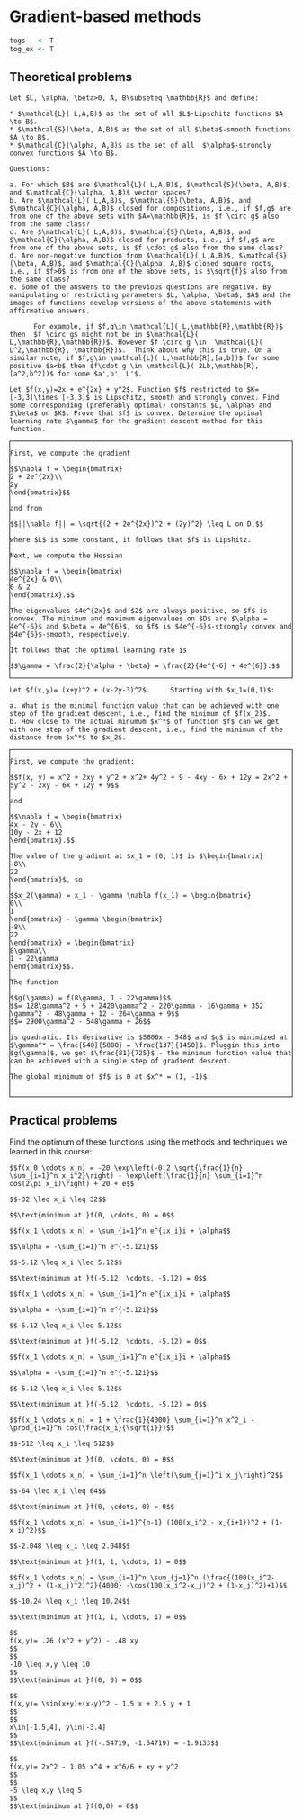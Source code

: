 # Gradient-based methods {#gradient}

```{r, echo = FALSE}
togs   <- T
tog_ex <- T
```

<style>
.fold-btn { 
  float: right; 
  margin: 5px 5px 0 0;
}
.fold { 
  border: 1px solid black;
  min-height: 40px;
}
</style>

<script type="text/javascript">
$(document).ready(function() {
  $folds = $(".fold");
  $folds.wrapInner("<div class=\"fold-blck\">"); // wrap a div container around content
  $folds.prepend("<button class=\"fold-btn\">Unfold Solution</button>");  // add a button
  $(".fold-blck").toggle();  // fold all blocks
  $(".fold-btn").on("click", function() {  // add onClick event
    $(this).text($(this).text() === "Fold Solution" ? "Unfold Solution" : "Fold Solution");  // if the text equals "Fold", change it to "Unfold"or else to "Fold" 
    $(this).next(".fold-blck").toggle("linear");  // "swing" is the default easing function. This can be further customized in its speed or the overall animation itself.
  })
});
</script>


## Theoretical problems

```{exercise, name = "Classes of functions"}
Let $L, \alpha, \beta>0, A, B\subseteq \mathbb{R}$ and define:

* $\mathcal{L}( L,A,B)$ as the set of all $L$-Lipschitz functions $A \to B$.
* $\mathcal{S}(\beta, A,B)$ as the set of all $\beta$-smooth functions $A \to B$.
* $\mathcal{C}(\alpha, A,B)$ as the set of all  $\alpha$-strongly convex functions $A \to B$.

Questions:
  
a. For which $B$ are $\mathcal{L}( L,A,B)$, $\mathcal{S}(\beta, A,B)$, and $\mathcal{C}(\alpha, A,B)$ vector spaces?
b. Are $\mathcal{L}( L,A,B)$, $\mathcal{S}(\beta, A,B)$, and $\mathcal{C}(\alpha, A,B)$ closed for compositions, i.e., if $f,g$ are from one of the above sets with $A=\mathbb{R}$, is $f \circ g$ also from the same class? 
c. Are $\mathcal{L}( L,A,B)$, $\mathcal{S}(\beta, A,B)$, and $\mathcal{C}(\alpha, A,B)$ closed for products, i.e., if $f,g$ are from one of the above sets, is $f \cdot g$ also from the same class?
d. Are non-negative function from $\mathcal{L}( L,A,B)$, $\mathcal{S}(\beta, A,B)$, and $\mathcal{C}(\alpha, A,B)$ closed square roots, i.e., if $f>0$ is from one of the above sets, is $\sqrt{f}$ also from the same class?
e. Some of the answers to the previous questions are negative. By manipulating or restricting parameters $L, \alpha, \beta$, $A$ and the images of functions develop versions of the above statements with affirmative answers.

      For example, if $f,g\in \mathcal{L}( L,\mathbb{R},\mathbb{R})$ then  $f \circ g$ might not be in $\mathcal{L}( L,\mathbb{R},\mathbb{R})$. However $f \circ g \in  \mathcal{L}( L^2,\mathbb{R}, \mathbb{R})$.  Think about why this is true. On a similar note, if $f,g\in \mathcal{L}( L,\mathbb{R},[a,b])$ for some positive $a<b$ then $f\cdot g \in \mathcal{L}( 2Lb,\mathbb{R},[a^2,b^2])$ for some $a',b', L'$.
```



```{exercise, name = "Gradient descent"}
Let $f(x,y)=2x + e^{2x} + y^2$. Function $f$ restricted to $K=[-3,3]\times [-3,3]$ is Lipschitz, smooth and strongly convex. Find some corresponding (preferably optimal) constants $L, \alpha$ and $\beta$ on $K$. Prove that $f$ is convex. Determine the optimal learning rate $\gamma$ for the gradient descent method for this function.
```

<div class="fold">
```{solution, echo = tog_ex}
First, we compute the gradient

$$\nabla f = \begin{bmatrix}
2 + 2e^{2x}\\
2y
\end{bmatrix}$$
  
and from

$$||\nabla f|| = \sqrt{(2 + 2e^{2x})^2 + (2y)^2} \leq L on D,$$
  
where $L$ is some constant, it follows that $f$ is Lipshitz.

Next, we compute the Hessian

$$\nabla f = \begin{bmatrix}
4e^{2x} & 0\\
0 & 2
\end{bmatrix}.$$
  
The eigenvalues $4e^{2x}$ and $2$ are always positive, so $f$ is convex. The minimum and maximum eigenvalues on $D$ are $\alpha = 4e^{-6}$ and $\beta = 4e^{6}$, so $f$ is $4e^{-6}$-strongly convex and $4e^{6}$-smooth, respectively.

It follows that the optimal learning rate is

$$\gamma = \frac{2}{\alpha + \beta} = \frac{2}{4e^{-6} + 4e^{6}}.$$

```
</div>


```{exercise, name = "Gradient descent"}
Let $f(x,y)= (x+y)^2 + (x-2y-3)^2$. 	Starting with $x_1=(0,1)$:
  
a. What is the minimal function value that can be achieved with one step of the gradient descent, i.e., find the minimum of $f(x_2)$.
b. How close to the actual minumum $x^*$ of function $f$ can we get with one step of the gradient descent, i.e., find the minimum of the distance from $x^*$ to $x_2$.
```

<div class="fold">
```{solution, echo = tog_ex}
First, we compute the gradient:
  
$$f(x, y) = x^2 + 2xy + y^2 + x^2+ 4y^2 + 9 - 4xy - 6x + 12y = 2x^2 + 5y^2 - 2xy - 6x + 12y + 9$$
  
and 

$$\nabla f = \begin{bmatrix}
4x - 2y - 6\\
10y - 2x + 12
\end{bmatrix}.$$
  
The value of the gradient at $x_1 = (0, 1)$ is $\begin{bmatrix}
-8\\
22
\end{bmatrix}$, so

$$x_2(\gamma) = x_1 - \gamma \nabla f(x_1) = \begin{bmatrix}
0\\
1
\end{bmatrix} - \gamma \begin{bmatrix}
-8\\
22
\end{bmatrix} = \begin{bmatrix}
8\gamma\\
1 - 22\gamma
\end{bmatrix}$$.

The function

$$g(\gamma) = f(8\gamma, 1 - 22\gamma)$$
$$= 128\gamma^2 + 5 + 2420\gamma^2 - 220\gamma - 16\gamma + 352 \gamma^2 - 48\gamma + 12 - 264\gamma + 9$$
$$= 2900\gamma^2 - 548\gamma + 26$$
  
is quadratic. Its derivative is $5800x - 548$ and $g$ is minimized at $\gamma^* = \frac{548}{5800} = \frac{137}{1450}$. Pluggin this into $g(\gamma)$, we get $\frac{81}{725}$ - the minimum function value that can be achieved with a single step of gradient descent.

The global minimum of $f$ is 0 at $x^* = (1, -1)$. 


```
</div>

## Practical problems

Find the optimum of these functions using the methods and techniques we learned in this course:

```{exercise, name = "Minimization problem - the Ackley function"}
$$f(x_0 \cdots x_n) = -20 \exp\left(-0.2 \sqrt{\frac{1}{n} \sum_{i=1}^n x_i^2}\right) - \exp\left(\frac{1}{n} \sum_{i=1}^n cos(2\pi x_i)\right) + 20 + e$$ 

$$-32 \leq x_i \leq 32$$ 

$$\text{minimum at }f(0, \cdots, 0) = 0$$
```

```{exercise, name = "Minimization problem - an exponential function"}
$$f(x_1 \cdots x_n) = \sum_{i=1}^n e^{ix_i}i + \alpha$$ 

$$\alpha = -\sum_{i=1}^n e^{-5.12i}$$ 

$$-5.12 \leq x_i \leq 5.12$$ 

$$\text{minimum at }f(-5.12, \cdots, -5.12) = 0$$
```

```{exercise, name = "Minimization problem - an exponential function"}
$$f(x_1 \cdots x_n) = \sum_{i=1}^n e^{ix_i}i + \alpha$$ 

$$\alpha = -\sum_{i=1}^n e^{-5.12i}$$ 

$$-5.12 \leq x_i \leq 5.12$$ 

$$\text{minimum at }f(-5.12, \cdots, -5.12) = 0$$
```

```{exercise, name = "Minimization problem - an exponential function"}
$$f(x_1 \cdots x_n) = \sum_{i=1}^n e^{ix_i}i + \alpha$$ 

$$\alpha = -\sum_{i=1}^n e^{-5.12i}$$ 

$$-5.12 \leq x_i \leq 5.12$$ 

$$\text{minimum at }f(-5.12, \cdots, -5.12) = 0$$
```

```{exercise, name = "Minimization problem - the Griewank function"}
$$f(x_1 \cdots x_n) = 1 + \frac{1}{4000} \sum_{i=1}^n x^2_i - \prod_{i=1}^n cos(\frac{x_i}{\sqrt{i}})$$ 

$$-512 \leq x_i \leq 512$$ 

$$\text{minimum at }f(0, \cdots, 0) = 0$$
```

```{exercise, name = "Minimization problem - the Ridge function"}
$$f(x_1 \cdots x_n) = \sum_{i=1}^n \left(\sum_{j=1}^i x_j\right)^2$$ 

$$-64 \leq x_i \leq 64$$ 

$$\text{minimum at }f(0, \cdots, 0) = 0$$
```

```{exercise, name = "Minimization problem - the Rosenbrock function"}
$$f(x_1 \cdots x_n) = \sum_{i=1}^{n-1} (100(x_i^2 - x_{i+1})^2 + (1-x_i)^2)$$ 

$$-2.048 \leq x_i \leq 2.048$$ 

$$\text{minimum at }f(1, 1, \cdots, 1) = 0$$
```

```{exercise, name = "Minimization problem - the Whitley function"}
$$f(x_1 \cdots x_n) = \sum_{i=1}^n \sum_{j=1}^n (\frac{(100(x_i^2-x_j)^2 + (1-x_j)^2)^2}{4000} -\cos(100(x_i^2-x_j)^2 + (1-x_j)^2)+1)$$ 

$$-10.24 \leq x_i \leq 10.24$$ 

$$\text{minimum at }f(1, 1, \cdots, 1) = 0$$

```

```{exercise, name = "Minimization problem - the Matyas function"}
$$
f(x,y)= .26 (x^2 + y^2) - .48 xy
$$
$$
-10 \leq x,y \leq 10
$$
$$\text{minimum at }f(0, 0) = 0$$
```

```{exercise, name = "Minimization problem - the McCormick function"}
$$
f(x,y)= \sin(x+y)+(x-y)^2 - 1.5 x + 2.5 y + 1
$$
$$
x\in[-1.5,4], y\in[-3.4]
$$
$$\text{minimum at }f(-.54719, -1.54719) = -1.9133$$

```

```{exercise, name = "Minimization problem - the Three-Hump Camel function"}
$$
f(x,y)= 2x^2 - 1.05 x^4 + x^6/6 + xy + y^2
$$
$$
-5 \leq x,y \leq 5
$$
$$\text{minimum at }f(0,0) = 0$$
```
